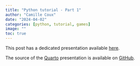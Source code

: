 ```yaml
---
title: "Python tutorial - Part 1"
author: "Camille Coux"
date: "2024-04-02"
categories: [python, tutorial, games]
image: ""
toc: true
---
```


This post has a dedicated presentation available [here](https://frbcesab.github.io/python-tuto-01/). 

The source of the [Quarto](https://quarto.org/) presentation is available on [GitHub](https://github.com/FRBCesab/python-tuto-01).
